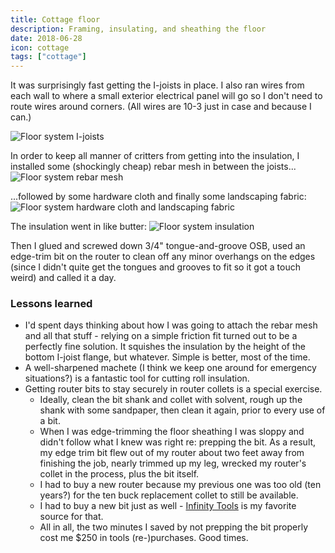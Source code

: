 ```yaml
---
title: Cottage floor
description: Framing, insulating, and sheathing the floor
date: 2018-06-28
icon: cottage
tags: ["cottage"]
---
```


It was surprisingly fast getting the I-joists in place.
I also ran wires from each wall to where a small exterior electrical panel will go so I don't need to route wires around corners.
(All wires are 10-3 just in case and because I can.)

![](images/IMG_20180627_175057.jpg "Floor system I-joists")

In order to keep all manner of critters from getting into the insulation, I installed some (shockingly cheap) rebar mesh in between the joists...
![](images/IMG_20180627_175108.jpg "Floor system rebar mesh")

...followed by some hardware cloth and finally some landscaping fabric:
![](images/IMG_20180628_111534.jpg "Floor system hardware cloth and landscaping fabric")

The insulation went in like butter:
![](images/IMG_20180628_121454.jpg "Floor system insulation")

Then I glued and screwed down 3/4" tongue-and-groove OSB, used an edge-trim bit on the router to clean off any minor overhangs on the edges (since I didn't quite get the tongues and grooves to fit so it got a touch weird) and called it a day.

### Lessons learned

- I'd spent days thinking about how I was going to attach the rebar mesh and all that stuff - relying on a simple friction fit turned out to be a perfectly fine solution. It squishes the insulation by the height of the bottom I-joist flange, but whatever. Simple is better, most of the time.
- A well-sharpened machete (I think we keep one around for emergency situations?) is a fantastic tool for cutting roll insulation.
- Getting router bits to stay securely in router collets is a special exercise. 
    - Ideally, clean the bit shank and collet with solvent, rough up the shank with some sandpaper, then clean it again, prior to every use of a bit. 
    - When I was edge-trimming the floor sheathing I was sloppy and didn't follow what I knew was right re: prepping the bit. As a result, my edge trim bit flew out of my router about two feet away from finishing the job, nearly trimmed up my leg, wrecked my router's collet in the process, plus the bit itself.
    - I had to buy a new router because my previous one was too old (ten years?) for the ten buck replacement collet to still be available.
    - I had to buy a new bit just as well - [Infinity Tools](https://www.infinitytools.com/) is my favorite source for that.
    - All in all, the two minutes I saved by not prepping the bit properly cost me $250 in tools (re-)purchases. Good times.
